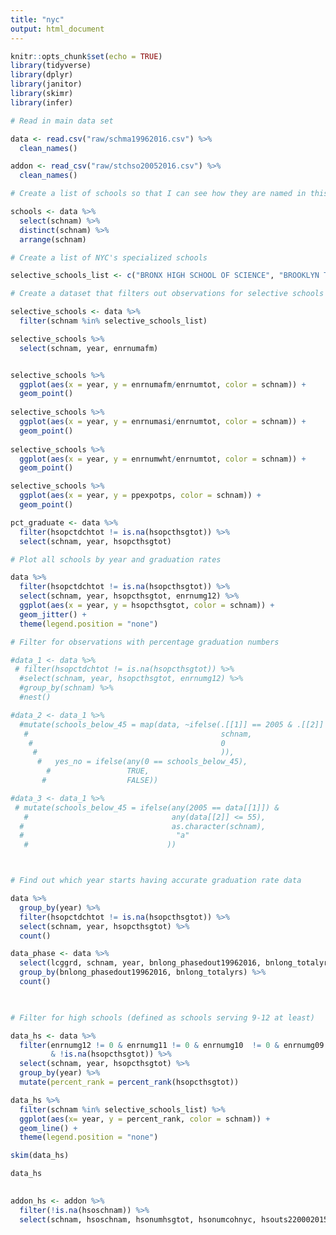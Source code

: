 ```yaml
---
title: "nyc"
output: html_document
---
```


```r
knitr::opts_chunk$set(echo = TRUE)
library(tidyverse)
library(dplyr)
library(janitor)
library(skimr)
library(infer)
```

```r
# Read in main data set

data <- read.csv("raw/schma19962016.csv") %>% 
  clean_names()

addon <- read_csv("raw/stchso20052016.csv") %>% 
  clean_names()

# Create a list of schools so that I can see how they are named in this data

schools <- data %>% 
  select(schnam) %>% 
  distinct(schnam) %>% 
  arrange(schnam)

# Create a list of NYC's specialized schools

selective_schools_list <- c("BRONX HIGH SCHOOL OF SCIENCE", "BROOKLYN TECHNICAL HIGH SCHOOL", "STATEN ISLAND TECHNICAL HS", "STUYVESANT HIGH SCHOOL", "BROOKLYN LATIN, THE", "QUEENS HIGH SCHOOL FOR THE SCIENCES AT YORK COLLEG", "HIGH SCHOOL FOR MATHEMATICS, SCIENCE AND ENGINEERI", "HIGH SCHOOL OF AMERICAN STUDIES AT LEHMAN COLLEGE")

# Create a dataset that filters out observations for selective schools

selective_schools <- data %>% 
  filter(schnam %in% selective_schools_list)

selective_schools %>% 
  select(schnam, year, enrnumafm)


selective_schools %>% 
  ggplot(aes(x = year, y = enrnumafm/enrnumtot, color = schnam)) +
  geom_point()
  
selective_schools %>% 
  ggplot(aes(x = year, y = enrnumasi/enrnumtot, color = schnam)) +
  geom_point()
  
selective_schools %>% 
  ggplot(aes(x = year, y = enrnumwht/enrnumtot, color = schnam)) +
  geom_point()

selective_schools %>% 
  ggplot(aes(x = year, y = ppexpotps, color = schnam)) +
  geom_point()
```

```r

pct_graduate <- data %>% 
  filter(hsopctdchtot != is.na(hsopcthsgtot)) %>% 
  select(schnam, year, hsopcthsgtot)

# Plot all schools by year and graduation rates

data %>% 
  filter(hsopctdchtot != is.na(hsopcthsgtot)) %>% 
  select(schnam, year, hsopcthsgtot, enrnumg12) %>% 
  ggplot(aes(x = year, y = hsopcthsgtot, color = schnam)) + 
  geom_jitter() +
  theme(legend.position = "none")

# Filter for observations with percentage graduation numbers

#data_1 <- data %>% 
 # filter(hsopctdchtot != is.na(hsopcthsgtot)) %>% 
  #select(schnam, year, hsopcthsgtot, enrnumg12) %>% 
  #group_by(schnam) %>%
  #nest() 

#data_2 <- data_1 %>% 
  #mutate(schools_below_45 = map(data, ~ifelse(.[[1]] == 2005 & .[[2]] <= 55,
   #                                           schnam,
    #                                          0
     #                                         )),
      #   yes_no = ifelse(any(0 == schools_below_45),
        #                 TRUE,
       #                  FALSE))

#data_3 <- data_1 %>% 
 # mutate(schools_below_45 = ifelse(any(2005 == data[[1]]) & 
   #                                any(data[[2]] <= 55),
  #                                 as.character(schnam),
  #                                  "a"
   #                               ))



# Find out which year starts having accurate graduation rate data

data %>% 
  group_by(year) %>% 
  filter(hsopctdchtot != is.na(hsopcthsgtot)) %>% 
  select(schnam, year, hsopcthsgtot) %>% 
  count()

```

```r

data_phase <- data %>% 
  select(lcggrd, schnam, year, bnlong_phasedout19962016, bnlong_totalyrs, bnlong_yrfirst, bnlong_yrlast, hsoschnam) %>% 
  group_by(bnlong_phasedout19962016, bnlong_totalyrs) %>% 
  count()

  

# Filter for high schools (defined as schools serving 9-12 at least)  

data_hs <- data %>% 
  filter(enrnumg12 != 0 & enrnumg11 != 0 & enrnumg10  != 0 & enrnumg09 != 0 
         & !is.na(hsopcthsgtot)) %>% 
  select(schnam, year, hsopcthsgtot) %>% 
  group_by(year) %>% 
  mutate(percent_rank = percent_rank(hsopcthsgtot))

data_hs %>% 
  filter(schnam %in% selective_schools_list) %>% 
  ggplot(aes(x= year, y = percent_rank, color = schnam)) +
  geom_line() +
  theme(legend.position = "none")

skim(data_hs)

data_hs

  
addon_hs <- addon %>% 
  filter(!is.na(hsoschnam)) %>% 
  select(schnam, hsoschnam, hsonumhsgtot, hsonumcohnyc, hsouts220002015)


```





